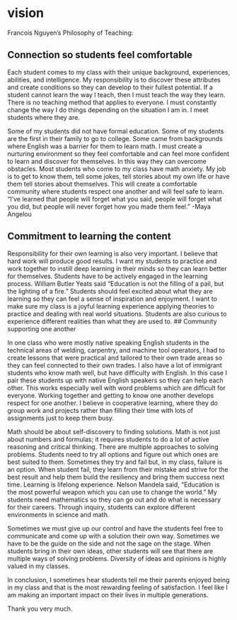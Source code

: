 # vision

Francois Nguyen’s Philosophy of Teaching:

## Connection so students feel comfortable

Each student comes to my class with their unique background, experiences, abilities, and intelligence. My responsibility is to discover these attributes and create conditions so they can develop to their fullest potential. If a student cannot learn the way I teach, then I must teach the way they learn. There is no teaching method that applies to everyone. I must constantly change the way I do things depending on the situation I am in. I meet students where they are.

Some of my students did not have formal education. Some of my students are the first in their family to go to college. Some came from backgrounds where English was a barrier for them to learn math. I must create a nurturing environment so they feel comfortable and can feel more confident to learn and discover for themselves. In this way they can overcome obstacles. Most students who come to my class have math anxiety. My job is to get to know them, tell some jokes, tell stories about my own life or have them tell stories about themselves. This will create a comfortable community where students respect one another and will feel safe to learn. “I've learned that people will forget what you said, people will forget what you did, but people will never forget how you made them feel.” -Maya Angelou

## Commitment to learning the content

Responsibility for their own learning is also very important. I believe that hard work will produce good results. I want my students to practice and work together to instill deep learning in their minds so they can learn better for themselves. Students have to be actively engaged in the learning process. William Butler Yeats said “Education is not the filling of a pail, but the lighting of a fire.” Students should feel excited about what they are learning so they can feel a sense of inspiration and enjoyment. I want to make sure my class is a joyful learning experience applying theories to practice and dealing with real world situations. Students are also curious to experience different realities than what they are used to. 
## Community supporting one another

In one class who were mostly native speaking English students in the technical areas of welding, carpentry, and machine tool operators, I had to create lessons that were practical and tailored to their own trade areas so they can feel connected to their own trades. I also have a lot of immigrant students who know math well, but have difficulty with English. In this case I pair these students up with native English speakers so they can help each other. This works especially well with word problems which are difficult for everyone. Working together and getting to know one another develops respect for one another. I believe in cooperative learning, where they do group work and projects rather than filling their time with lots of assignments just to keep them busy. 

Math should be about self-discovery to finding solutions. Math is not just about numbers and formulas; it requires students to do a lot of active reasoning and critical thinking. There are multiple approaches to solving problems. Students need to try all options and figure out which ones are best suited to them. Sometimes they try and fail but, in my class, failure is an option. When student fail, they learn from their mistake and strive for the best result and help them build the resiliency and bring them success next time. Learning is lifelong experience. Nelson Mandela said, “Education is the most powerful weapon which you can use to change the world.” My students need mathematics so they can go out and do what is necessary for their careers. Through inquiry, students can explore different environments in science and math. 

Sometimes we must give up our control and have the students feel free to communicate and come up with a solution their own way. Sometimes we have to be the guide on the side and not the sage on the stage. When students bring in their own ideas, other students will see that there are multiple ways of solving problems. Diversity of ideas and opinions is highly valued in my classes.

In conclusion, I sometimes hear students tell me their parents enjoyed being in my class and that is the most rewarding feeling of satisfaction. I feel like I am making an important impact on their lives in multiple generations.

Thank you very much.

